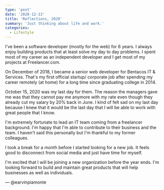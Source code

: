 ```yaml
---
type: 'post'
date: '2020-12-13'
title: 'Reflections, 2020'
summary: 'Just thinking about life and work.'
categories:
  - Lifestyle
---
```


I've been a software developer (mostly for the web) for 6 years. I always enjoy building products that at least solve my day to day problems. I spent most of my career as an independent developer and I get most of my projects at Freelancer.com.

On December of 2018, I became a senior web developer for Bentacos IT & Services. That's my first official startup/ corporate job after spending my career remotely (at home) for a long time since graduating college in 2014.

October 15, 2020 was my last day for them. The reason the managers gave me was that they cannot pay me anymore with my rate even though they already cut my salary by 20% back in June. I kind of felt sad on my last day because I knew that it would be the last day that I will be able to work with great people that I know.

I'm extremely fortunate to lead an IT team coming from a freelancer background. I'm happy that I'm able to contribute to their business and the team. I haven't said this personally but I'm thankful to my former colleagues.

I took a break for a month before I started looking for a new job. It feels good to disconnect from social media and just have time for myself.

I'm excited that I will be joining a new organization before the year ends. I'm looking forward to build and maintain great products that will help businesses as well as individuals.

&mdash; @earvinpiamonte
